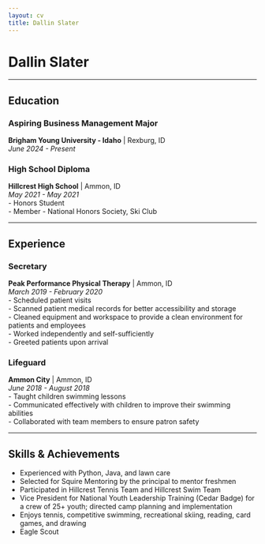 ```yaml
---
layout: cv
title: Dallin Slater
---
```


# Dallin Slater  

---

## Education  
### Aspiring Business Management Major
**Brigham Young University - Idaho** | Rexburg, ID  
_June 2024 - Present_

### High School Diploma  
**Hillcrest High School** | Ammon, ID  
_May 2021 - May 2021_  
- Honors Student  
- Member - National Honors Society, Ski Club  

---

## Experience  
### Secretary  
**Peak Performance Physical Therapy** | Ammon, ID  
_March 2019 - February 2020_  
- Scheduled patient visits  
- Scanned patient medical records for better accessibility and storage  
- Cleaned equipment and workspace to provide a clean environment for patients and employees  
- Worked independently and self-sufficiently  
- Greeted patients upon arrival  


### Lifeguard  
**Ammon City** | Ammon, ID  
_June 2018 - August 2018_  
- Taught children swimming lessons  
- Communicated effectively with children to improve their swimming abilities  
- Collaborated with team members to ensure patron safety  

---

## Skills & Achievements  
- Experienced with Python, Java, and lawn care  
- Selected for Squire Mentoring by the principal to mentor freshmen  
- Participated in Hillcrest Tennis Team and Hillcrest Swim Team  
- Vice President for National Youth Leadership Training (Cedar Badge) for a crew of 25+ youth; directed camp planning and implementation  
- Enjoys tennis, competitive swimming, recreational skiing, reading, card games, and drawing  
- Eagle Scout

